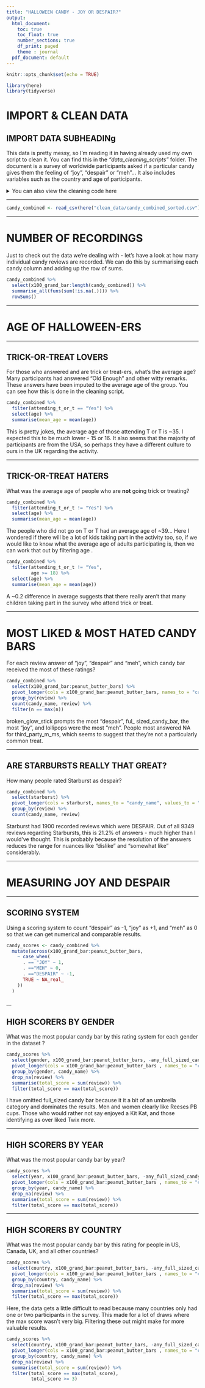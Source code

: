 ```yaml
---
title: "HALLOWEEN CANDY - JOY OR DESPAIR?"
output:
  html_document:
    toc: true
    toc_float: true
    number_sections: true
    df_print: paged
    theme : journal
  pdf_document: default
---
```


```r
knitr::opts_chunk$set(echo = TRUE)
```

```r
library(here)
library(tidyverse)
```

# IMPORT & CLEAN DATA
## IMPORT DATA SUBHEADINg

This data is pretty messy, so I'm reading it in having already used my own script to clean it. You can find this in the _"data_cleaning_scripts"_ folder. The document is a survey of worldwide participants asked if a particular candy gives them the feeling of "joy", "despair" or "meh"... It also includes variables such as the country and age of participants.

<details>
<summary>You can also view the cleaning code here</summary>
```r
library(here)
library(dplyr)

#Read in the data - this is an xlsx format so we need the "readxl" library. Also shoot it through Janitor to make the column names managable.


boing_candy_2015 <- readxl::read_xlsx(here("raw_data/boing-boing-candy-2015.xlsx"))
boing_candy_2016 <- readxl::read_xlsx(here("raw_data/boing-boing-candy-2016.xlsx"))
boing_candy_2017 <- readxl::read_xlsx(here("raw_data/boing-boing-candy-2017.xlsx"))

boing_candy_2015 <- janitor::clean_names(boing_candy_2015)
boing_candy_2016 <- janitor::clean_names(boing_candy_2016)
names(boing_candy_2017) <- names(boing_candy_2017) %>% 
  str_remove_all("^Q[0-9]+[? :|]*")
boing_candy_2017 <- janitor::clean_names(boing_candy_2017)

#Clean the column names ready for the rows to be bound together...

boing_candy_2016 <- boing_candy_2016 %>% 
  rename(sweetums = sweetums_a_friend_to_diabetes)

boing_candy_2017 <- boing_candy_2017 %>% 
  rename(sweetums = sweetums_a_friend_to_diabetes,
         are_you_going_actually_going_trick_or_treating_yourself = going_out,
         state = state_province_county_etc,
         anonymous_brown_globs_that_come_in_black_and_orange_wrappers = anonymous_brown_globs_that_come_in_black_and_orange_wrappers_a_k_a_mary_janes,)

#Adding year columns for some analysis later...

boing_candy_2015 <- boing_candy_2015 %>% 
  mutate(year = "2015", .before = 1)

boing_candy_2016 <- boing_candy_2016 %>% 
  mutate(year = "2016", .before = 1)

boing_candy_2017 <- boing_candy_2017 %>% 
  mutate(year = "2017", .before = 1)


#Combine rows in two steps. This was done initially just because 2016 and 2015's datasets are more similar than 2017.


candy_combined_pre <- bind_rows(boing_candy_2016, boing_candy_2015) %>% 
  rename(
    age = how_old_are_you,
    gender = your_gender,
    country = which_country_do_you_live_in,
    state = which_state_province_county_do_you_live_in
  )


candy_combined <- bind_rows(candy_combined_pre, boing_candy_2017)

#Just renaming a clumsy column name here.

candy_combined <- candy_combined %>% rename(
  attending_t_or_t = are_you_going_actually_going_trick_or_treating_yourself
)



#remove columns which don't relate to our analysis goals.

to_remove <- c(13, 22, 23, 27, 28, 32, 44, 80, 102, 103, 105, 106, 108:124, 13, 140:155, 158, 159, 162:172)

candy_combined <- candy_combined %>% 
  select(!to_remove) 

# make ages numeric and impute NA values so that we can do calculations on the column.

candy_combined <- candy_combined %>% 
  mutate(
    age = str_replace_all(age, "[a-zA-Z]", NA_character_),
    age = as.numeric(age),
    age = case_when(
      is.na(age) ~ NA_real_,
      age > 100 ~ NA_real_,
      TRUE ~ age
    ),
    age = coalesce(age, mean(age, na.rm = TRUE))
  )

#The country column is really messy - I'm bringing in some external datasets here to help sort the entries.

country_compare <- read_csv(url("https://pkgstore.datahub.io/core/country-list/data_csv/data/d7c9d7cfb42cb69f4422dec222dbbaa8/data_csv.csv")) %>% 
  select(Name) %>% 
  mutate(Name = str_to_upper(Name))
here()
states_compare <- datasets::state.name
states_compare <- str_to_upper(states_compare)

#The regex here catches spelling mistakes, but also mistakes such as putting the state in instead of country (for Americans).
#It also checks the input country is within a list of real countries. Neverland, for example, would be converted to NA.

candy_combined_country_sorted <- candy_combined %>% 
  mutate(
    country = str_to_upper(country),
    country = case_when(
      str_detect(country, "THE NETHERLANDS") ~ "THE NETHERLANDS",
      str_detect(country, "TAIWAN") ~ "TAIWAN",
      str_detect(country, "CANADA'") ~ "CANADA",
      str_detect(country, "UAE") ~ "UNITED ARAB EMIRATES",
      str_detect(country, "ESPAÑA") ~ "SPAIN",
      str_detect(country, "AUSTRALIA") ~ "AUSTRALIA",
      str_detect(country,"(?i)HUNGARY") ~ "HUNGARY",
      str_detect(country,"(?i)AUSTRIA") ~ "AUSTRIA",
      str_detect(country,"(?i)BRASIL") ~ "BRASIL",
      str_detect(country,"(?i)(the )?(un[iteds]?)(?! kingdom)") ~ "USA",
      str_detect(country,"ENGLAND|SCOTLAND|WALES|UK|U K|NORTHERN IRELAND|U.K.") ~ "UNITED KINGDOM",
      str_detect(country,"(?i)u.?s.?a?") ~ "USA",
      str_detect(country,"(?i)[a']?m[eu]rica") ~ "USA",
      str_detect(country,"amer") ~ "USA",
      str_detect(country,"KOREA") ~ "SOUTH KOREA",
      str_detect(country,"[0-9]") ~ NA_character_,
      str_count(country, ".") > 28 ~ NA_character_,
      country %in% country_compare$Name ~ country,
      country %in% states_compare ~ "USA",
      TRUE ~ NA_character_
    )
    
    
  )

#The CSV here is now written into the clean data folder

write_csv(candy_combined_country_sorted, here("clean_data/candy_combined_sorted.csv"))


```
</details>

___

```r
candy_combined <- read_csv(here("clean_data/candy_combined_sorted.csv"))
```

___


# NUMBER OF RECORDINGS
Just to check out the data we're dealing with - let's have a look at how many individual candy reviews are recorded. We can do this by summarising each candy column and adding up the row of sums.

```r
candy_combined %>% 
  select(x100_grand_bar:length(candy_combined)) %>%
  summarise_all(funs(sum(!is.na(.)))) %>% 
  rowSums()

```

___


# AGE OF HALLOWEEN-ERS

___

## TRICK-OR-TREAT LOVERS
For those who answered and are trick or treat-ers, what's the average age? Many participants had answered "Old Enough" and other witty remarks. These answers have been imputed to the average age of the group. You can see how this is done in the cleaning script.
```r
candy_combined %>% 
  filter(attending_t_or_t == "Yes") %>% 
  select(age) %>% 
  summarise(mean_age = mean(age))


```
This is pretty jokes,  the average age of those attending T or T is ~35. I expected this to be much lower - 15 or 16. It also seems that the majority of participants are from the USA, so perhaps they have a different culture to ours in the UK regarding the activity.

___

## TRICK-OR-TREAT HATERS
What was the average age of people who are __not__ going trick or treating?
```r

candy_combined %>% 
  filter(attending_t_or_t != "Yes") %>% 
  select(age) %>% 
  summarise(mean_age = mean(age))
```



The people who did not go on T or T had an average age of ~39... Here I wondered if there will be a lot of kids taking part in the activity too, so, if we would like to know what the average age of adults participating is, then we can work that out by filtering age .

```r

candy_combined %>% 
  filter(attending_t_or_t != "Yes",
         age >= 18) %>% 
  select(age) %>% 
  summarise(mean_age = mean(age))
```
A ~0.2 difference in average suggests that there really aren't that many children taking part in the survey who attend trick or treat.

___

# MOST LIKED & MOST HATED CANDY BARS
For each review answer of "joy", "despair" and "meh", which candy bar received the most of these ratings?
```r


candy_combined %>% 
  select(x100_grand_bar:peanut_butter_bars) %>% 
  pivot_longer(cols = x100_grand_bar:peanut_butter_bars, names_to = "candy_name", values_to = "review") %>% 
  group_by(review) %>% 
  count(candy_name, review) %>% 
  filter(n == max(n))


```
broken_glow_stick prompts the most "despair", ful_ sized_candy_bar,  the most "joy", and lollipops were the most "meh". People most answered NA for third_party_m_ms, which seems to suggest that they're not a particularly common treat.

___

## ARE STARBURSTS REALLY THAT GREAT?

How many people rated Starburst as despair?
```r
candy_combined %>% 
  select(starburst) %>% 
  pivot_longer(cols = starburst, names_to = "candy_name", values_to = "review") %>% 
  group_by(review) %>% 
  count(candy_name, review)

```
Starburst had 1900 recorded reviews which were DESPAIR. Out of all 9349 reviews regarding Starbursts, this is 21.2% of answers - much higher than I would've thought. This is probably because the resolution of the answers reduces the range for nuances like "dislike" and "somewhat like" considerably.

___

# MEASURING JOY AND DESPAIR

___

## SCORING SYSTEM
Using a scoring system to count "despair" as -1, "joy" as +1, and "meh" as 0 so that we can get numerical and comparable results.
```r

candy_scores <- candy_combined %>% 
  mutate(across(x100_grand_bar:peanut_butter_bars,
    ~ case_when(
      . == "JOY" ~ 1,
      . =="MEH" ~ 0,
      . =="DESPAIR" ~ -1,
      TRUE ~ NA_real_
    ))
  ) 
```

__

## HIGH SCORERS BY GENDER
What was the most popular candy bar by this rating system for each gender in the dataset ?
```r
candy_scores %>% 
  select(gender, x100_grand_bar:peanut_butter_bars, -any_full_sized_candy_bar) %>% 
  pivot_longer(cols = x100_grand_bar:peanut_butter_bars , names_to = "candy_name", values_to = "review") %>% 
  group_by(gender, candy_name) %>% 
  drop_na(review) %>% 
  summarise(total_score = sum(review)) %>% 
  filter(total_score == max(total_score))

```
I have omitted full_sized candy bar because it it a bit of an umbrella category and dominates the results. Men and women clearly like Reeses PB cups. Those who would rather not say enjoyed a Kit Kat, and those identifying as over liked Twix more.

___

## HIGH SCORERS BY YEAR
What was the most popular candy bar by year?
```r
candy_scores %>% 
  select(year, x100_grand_bar:peanut_butter_bars, -any_full_sized_candy_bar) %>% 
  pivot_longer(cols = x100_grand_bar:peanut_butter_bars , names_to = "candy_name", values_to = "review") %>% 
  group_by(year, candy_name) %>% 
  drop_na(review) %>% 
  summarise(total_score = sum(review)) %>% 
  filter(total_score == max(total_score))
```

___

## HIGH SCORERS BY COUNTRY
What was the most popular candy bar by this rating for people in US, Canada, UK, and all other countries?
```r
candy_scores %>% 
  select(country, x100_grand_bar:peanut_butter_bars, -any_full_sized_candy_bar) %>% 
  pivot_longer(cols = x100_grand_bar:peanut_butter_bars , names_to = "candy_name", values_to = "review") %>% 
  group_by(country, candy_name) %>% 
  drop_na(review) %>% 
  summarise(total_score = sum(review)) %>% 
  filter(total_score == max(total_score))
```
Here, the data gets a little difficult to read because many countries only had one or two participants in the survey. This made for a lot of draws where the max score wasn't very big. Filtering these out might make for more valuable results.
```r
candy_scores %>% 
  select(country, x100_grand_bar:peanut_butter_bars, -any_full_sized_candy_bar) %>% 
  pivot_longer(cols = x100_grand_bar:peanut_butter_bars , names_to = "candy_name", values_to = "review") %>% 
  group_by(country, candy_name) %>% 
  drop_na(review) %>% 
  summarise(total_score = sum(review)) %>% 
  filter(total_score == max(total_score),
         total_score >= 3)
```


